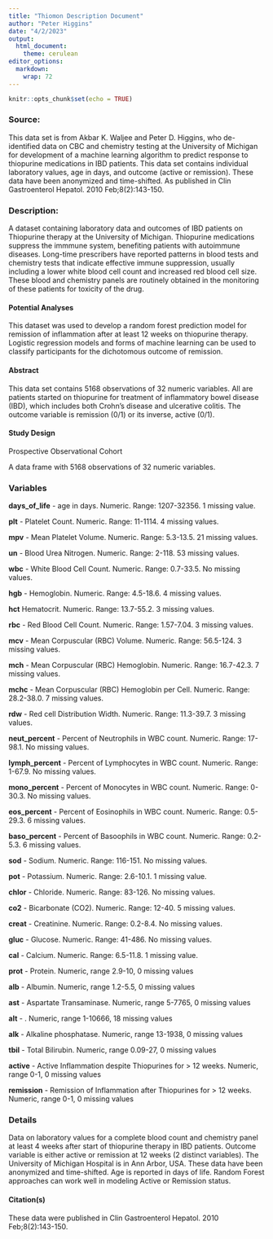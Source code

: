 ```yaml
---
title: "Thiomon Description Document"
author: "Peter Higgins"
date: "4/2/2023"
output: 
  html_document:
    theme: cerulean
editor_options: 
  markdown: 
    wrap: 72
---
```


```r
knitr::opts_chunk$set(echo = TRUE)
```

### Source:
This data set is from Akbar K. Waljee and Peter D. Higgins, who de-identified data on CBC and chemistry testing at the University of Michigan for development of a machine learning algorithm to predict response to thiopurine medications in IBD patients. This data set contains individual laboratory values, age in days, and outcome (active or remission). These data have been anonymized and time-shifted. As published in Clin Gastroenterol Hepatol. 2010 Feb;8(2):143-150.

### Description:

A dataset containing laboratory data and outcomes of IBD patients on Thiopurine therapy at the University of Michigan. Thiopurine medications suppress the immmune system, benefiting patients with autoimmune diseases. Long-time prescribers have reported patterns in blood tests and chemistry tests that indicate effective immune suppression, usually including a lower white blood cell count and increased red blood cell size. These blood and chemistry panels are routinely obtained in the monitoring of these patients for toxicity of the drug.

#### Potential Analyses

This dataset was used to develop a random forest prediction model for remission of inflammation after at least 12 weeks on thiopurine therapy. Logistic regression models and forms of machine learning can be used to classify participants for the dichotomous outcome of remission.

#### Abstract

This data set contains 5168 observations of 32 numeric variables. All are patients started on thiopurine for treatment of inflammatory bowel disease (IBD), which includes both Crohn's disease and ulcerative colitis.  The outcome variable is remission (0/1) or its inverse, active (0/1).

#### Study Design

Prospective Observational Cohort

A data frame with 5168 observations of 32 numeric variables.

### Variables

**days_of_life** - age in days. Numeric. Range: 1207-32356. 1 missing value.

**plt** - Platelet Count. Numeric. Range: 11-1114. 4 missing values.

**mpv** - Mean Platelet Volume. Numeric. Range: 5.3-13.5. 21 missing values.

**un** - Blood Urea Nitrogen. Numeric. Range: 2-118. 53 missing values.

**wbc** - White Blood Cell Count. Numeric. Range: 0.7-33.5. No missing values.

**hgb** - Hemoglobin. Numeric. Range: 4.5-18.6. 4 missing values.

**hct** Hematocrit. Numeric. Range: 13.7-55.2. 3 missing values.

**rbc** - Red Blood Cell Count. Numeric. Range: 1.57-7.04. 3 missing values.

**mcv** - Mean Corpuscular (RBC) Volume. Numeric. Range: 56.5-124. 3 missing values.

**mch** - Mean Corpuscular (RBC) Hemoglobin. Numeric. Range: 16.7-42.3. 7 missing values.

**mchc** - Mean Corpuscular (RBC) Hemoglobin per Cell. Numeric. Range: 28.2-38.0. 7 missing values.

**rdw** - Red cell Distribution Width. Numeric. Range: 11.3-39.7. 3 missing values.

**neut_percent** - Percent of Neutrophils in WBC count. Numeric. Range: 17-98.1. No missing values.

**lymph_percent** - Percent of Lymphocytes in WBC count. Numeric. Range: 1-67.9. No missing values.

**mono_percent** - Percent of Monocytes in WBC count. Numeric. Range: 0-30.3. No missing values.

**eos_percent** - Percent of Eosinophils in WBC count. Numeric. Range: 0.5-29.3. 6 missing values.

**baso_percent** - Percent of Basoophils in WBC count. Numeric. Range: 0.2-5.3. 6 missing values.

**sod** - Sodium. Numeric. Range: 116-151. No missing values.

**pot** - Potassium. Numeric. Range: 2.6-10.1. 1 missing value.

**chlor** - Chloride. Numeric. Range: 83-126. No missing values.

**co2** - Bicarbonate (CO2). Numeric. Range: 12-40. 5 missing values.

**creat** - Creatinine. Numeric. Range: 0.2-8.4. No missing values.

**gluc** - Glucose. Numeric. Range: 41-486. No missing values.

**cal** - Calcium. Numeric. Range: 6.5-11.8. 1 missing value.

**prot** - Protein. Numeric, range 2.9-10, 0 missing values

**alb** - Albumin. Numeric, range 1.2-5.5, 0 missing values

**ast** - Aspartate Transaminase. Numeric, range 5-7765, 0 missing values

**alt** - . Numeric, range 1-10666, 18 missing values

**alk** - Alkaline phosphatase. Numeric, range 13-1938, 0 missing values

**tbil** - Total Bilirubin. Numeric, range 0.09-27, 0 missing values

**active** - Active Inflammation despite Thiopurines for > 12 weeks. Numeric, range 0-1, 0 missing values

**remission** - Remission of Inflammation after Thiopurines for > 12 weeks. Numeric, range 0-1, 0 missing values


### Details

Data on laboratory values for a complete blood count and chemistry panel at least 4 weeks after start of thiopurine therapy in IBD patients. Outcome variable is either active or remission at 12 weeks (2 distinct variables). The University of Michigan Hospital is in Ann Arbor, USA. These data have been anonymized and time-shifted. Age is reported in days of life. Random Forest approaches can work well in modeling Active or Remission status.

#### Citation(s)

These data were published in Clin Gastroenterol Hepatol. 2010 Feb;8(2):143-150.
